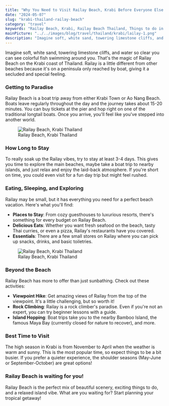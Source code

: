 ```yaml
---
title: "Why You Need to Visit Railay Beach, Krabi Before Everyone Else Does"
date: "2024-05-07"
slug: "krabi-thailand-railay-beach"
category: "travel"
keywords: "Railay Beach, Krabi, Railay Beach Thailand, Things to do in Railay Beach, Islands near Krabi, Railay Beach hotels, Best time to visit Railay Beach, Rock climbing Railay, Railay viewpoint, Railay Beach restaurants, Thailand island hopping, Longtail boat Krabi"
mainPicture: "../../images/blog/travel/thailand/krabi/lailay-1.png"
description: "Imagine soft, white sand, towering limestone cliffs, and water so clear you can see colorful fish swimming around you. That's the magic of Railay Beach on the Krabi coast of Thailand.  Railay is a little different from other beaches because it's on a peninsula only reached by boat, giving it a secluded and special feeling."
---
```


Imagine soft, white sand, towering limestone cliffs, and water so clear you can see colorful fish swimming around you. That's the magic of Railay Beach on the Krabi coast of Thailand.  Railay is a little different from other beaches because it's on a peninsula only reached by boat, giving it a secluded and special feeling.

<h3>Getting to Paradise</h3>
<p>
Railay Beach is a boat trip away from either Krabi Town or Ao Nang Beach. Boats leave regularly throughout the day and the journey takes about 15-20 minutes.  You can buy tickets at the pier and hop right on one of the traditional longtail boats. Once you arrive, you'll feel like you've stepped into another world.
</p>

<figure>
  <img src="../../images/blog/travel/thailand/krabi/lailay-1.png" alt="Railay Beach, Krabi Thailand"></img>
  <figcaption>Railay Beach, Krabi Thailand</figcaption>
</figure>


<h3>How Long to Stay</h3>
<p>
To really soak up the Railay vibes, try to stay at least 3-4 days. This gives you time to explore the main beaches, maybe take a boat trip to nearby islands, and just relax and enjoy the laid-back atmosphere. If you're short on time, you could even visit for a fun day trip but might feel rushed.
</p>

<h3>Eating, Sleeping, and Exploring</h3>

<p>
Railay may be small, but it has everything you need for a perfect beach vacation. Here's what you'll find:

<ul>
  <li><b>Places to Stay</b>: From cozy guesthouses to luxurious resorts, there's something for every budget on Railay Beach.</li>
  <li><b>Delicious Eats</b>: Whether you want fresh seafood on the beach, tasty Thai curries, or even a pizza, Railay's restaurants have you covered.</li>
  <li><b>Essentials</b>: There are a few small stores on Railay where you can pick up snacks, drinks, and basic toiletries.</li>
</ul>
</p>
<figure>
  <img src="../../images/blog/travel/thailand/krabi/lailay-2.png" alt="Railay Beach, Krabi Thailand"></img>
  <figcaption>Railay Beach, Krabi Thailand</figcaption>
</figure>

<h3>Beyond the Beach</h3>
<p>
Railay Beach has more to offer than just sunbathing. Check out these activities:
</p>

<ul>
  <li><b>Viewpoint Hike</b>: Get amazing views of Railay from the top of the viewpoint. It's a little challenging, but so worth it!</li>
  <li><b>Rock Climbing</b>: Railay is a rock climber's paradise. Even if you're not an expert, you can try beginner lessons with a guide.</li>
  <li><b>Island Hopping</b>: Boat trips take you to the nearby Bamboo Island, the famous Maya Bay (currently closed for nature to recover), and more.</li>
</ul>

<h3>Best Time to Visit</h3>
<p>
The high season in Krabi is from November to April when the weather is warm and sunny. This is the most popular time, so expect things to be a bit busier. If you prefer a quieter experience, the shoulder seasons (May-June or September-October) are great options!
</p>

<h3>Railay Beach is waiting for you!</h3>
<p>
Railay Beach is the perfect mix of beautiful scenery, exciting things to do, and a relaxed island vibe. What are you waiting for? Start planning your tropical getaway!
</p>
